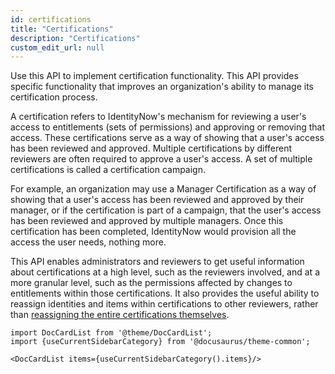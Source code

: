 ```yaml
---
id: certifications
title: "Certifications"
description: "Certifications"
custom_edit_url: null
---
```




Use this API to implement certification functionality.
This API provides specific functionality that improves an organization's ability to manage its certification process.

A certification refers to IdentityNow's mechanism for reviewing a user's access to entitlements (sets of permissions) and approving or removing that access.
These certifications serve as a way of showing that a user's access has been reviewed and approved.
Multiple certifications by different reviewers are often required to approve a user's access.
A set of multiple certifications is called a certification campaign.

For example, an organization may use a Manager Certification as a way of showing that a user's access has been reviewed and approved by their manager, or if the certification is part of a campaign, that the user's access has been reviewed and approved by multiple managers.
Once this certification has been completed, IdentityNow  would provision all the access the user needs, nothing more.

This API enables administrators and reviewers to get useful information about certifications at a high level, such as the reviewers involved, and at a more granular level, such as the permissions affected by changes to entitlements within those certifications.
It also provides the useful ability to reassign identities and items within certifications to other reviewers, rather than [reassigning the entire certifications themselves](https://developer.sailpoint.com/idn/api/beta/reassign-identity-certs-async).




```mdx-code-block
import DocCardList from '@theme/DocCardList';
import {useCurrentSidebarCategory} from '@docusaurus/theme-common';

<DocCardList items={useCurrentSidebarCategory().items}/>
```
      